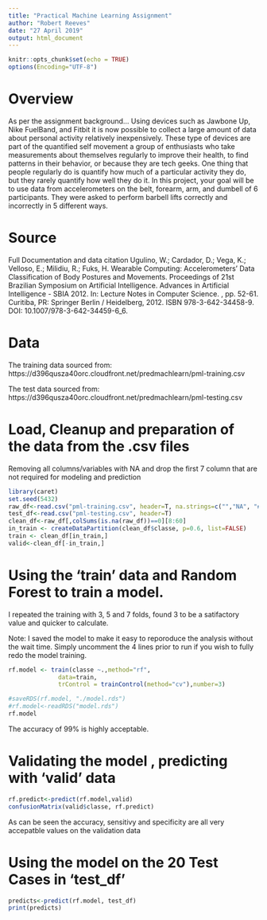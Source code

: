 ```yaml
---
title: "Practical Machine Learning Assignment"
author: "Robert Reeves"
date: "27 April 2019"
output: html_document
---
```


```r
knitr::opts_chunk$set(echo = TRUE)
options(Encoding="UTF-8")
```

# Overview
As per the assignment background...
Using devices such as Jawbone Up, Nike FuelBand, and Fitbit it is now possible to collect a large amount of data about personal activity relatively inexpensively. These type of devices are part of the quantified self movement  a group of enthusiasts who take measurements about themselves regularly to improve their health, to find patterns in their behavior, or because they are tech geeks. One thing that people regularly do is quantify how much of a particular activity they do, but they rarely quantify how well they do it. In this project, your goal will be to use data from accelerometers on the belt, forearm, arm, and dumbell of 6 participants. They were asked to perform barbell lifts correctly and incorrectly in 5 different ways. 

# Source
Full Documentation and data citation
Ugulino, W.; Cardador, D.; Vega, K.; Velloso, E.; Milidiu, R.; Fuks, H. Wearable Computing: Accelerometers' Data Classification of Body Postures and Movements. Proceedings of 21st Brazilian Symposium on Artificial Intelligence. Advances in Artificial Intelligence - SBIA 2012. In: Lecture Notes in Computer Science. , pp. 52-61. Curitiba, PR: Springer Berlin / Heidelberg, 2012. ISBN 978-3-642-34458-9. DOI: 10.1007/978-3-642-34459-6_6. 

# Data
The training data sourced from:
https://d396qusza40orc.cloudfront.net/predmachlearn/pml-training.csv

The test data sourced from:
https://d396qusza40orc.cloudfront.net/predmachlearn/pml-testing.csv

# Load, Cleanup and preparation of the data from the .csv files
Removing all columns/variables with NA and drop the first 7 column that are not required for modeling and prediction 
```R
library(caret)
set.seed(5432)
raw_df<-read.csv("pml-training.csv", header=T, na.strings=c("","NA", "#DIV/0!"))
test_df<-read.csv("pml-testing.csv", header=T)
clean_df<-raw_df[,colSums(is.na(raw_df))==0][8:60]
in_train <- createDataPartition(clean_df$classe, p=0.6, list=FALSE)
train <- clean_df[in_train,]
valid<-clean_df[-in_train,]

```



# Using the 'train' data and Random Forest to train a model. 
I repeated the training with 3, 5 and 7 folds, found 3 to be a satifactory value and quicker to calculate. 

Note: I saved the model to make it easy to reporoduce the analysis without the wait time. Simply uncomment the 4 lines prior to run if you wish to fully redo the model training.

```r
rf.model <- train(classe ~.,method="rf",
              data=train, 
              trControl = trainControl(method="cv"),number=3)

#saveRDS(rf.model, "./model.rds")
#rf.model<-readRDS("model.rds")
rf.model
```
The accuracy of 99% is highly acceptable.


# Validating the model , predicting with 'valid' data
```r
rf.predict<-predict(rf.model,valid)
confusionMatrix(valid$classe, rf.predict)
```
As can be seen the accuracy, sensitivy and specificity are all very accepatble values on the validation data


# Using the model on the 20 Test Cases in 'test_df'
```r

predicts<-predict(rf.model, test_df)
print(predicts)

```
